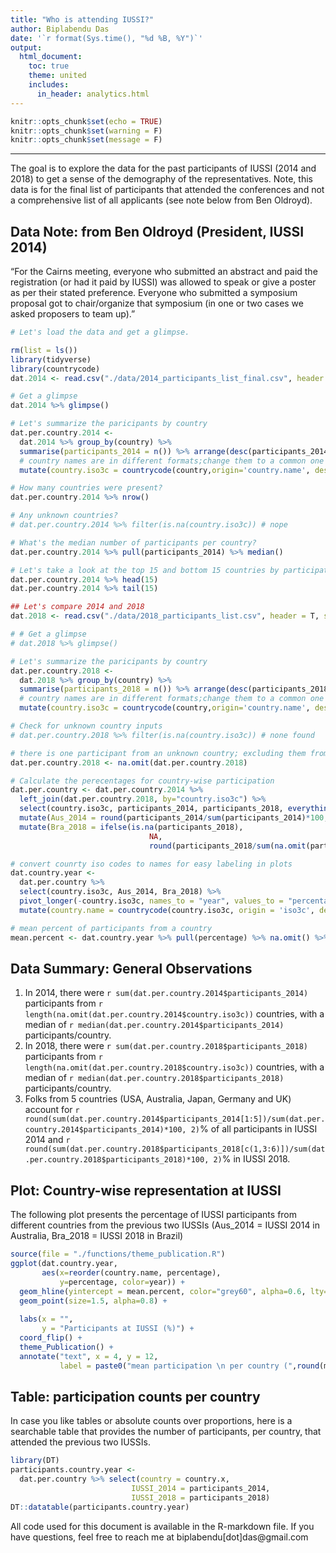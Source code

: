 ```yaml
---
title: "Who is attending IUSSI?"
author: Biplabendu Das
date: '`r format(Sys.time(), "%d %B, %Y")`'
output:
  html_document:
    toc: true
    theme: united
    includes:
      in_header: analytics.html
---
```


```r
knitr::opts_chunk$set(echo = TRUE)
knitr::opts_chunk$set(warning = F)
knitr::opts_chunk$set(message = F)

```

***

The goal is to explore the data for the past participants of IUSSI (2014 and 2018) to get a sense of the demography of the representatives. Note, this data is for the final list of participants that attended the conferences and not a comprehensive list of all applicants (see note below from Ben Oldroyd).

## Data Note: from Ben Oldroyd (President, IUSSI 2014)
"For the Cairns meeting, everyone who submitted an abstract and paid the registration (or had it paid by IUSSI) was allowed to speak or give a poster as per their stated preference. Everyone who submitted a symposium proposal got to chair/organize that symposium (in one or two cases we asked proposers to team up)."

```r
# Let's load the data and get a glimpse.

rm(list = ls())
library(tidyverse)
library(countrycode)
dat.2014 <- read.csv("./data/2014_participants_list_final.csv", header = T, stringsAsFactors = F)

# Get a glimpse
dat.2014 %>% glimpse()

# Let's summarize the paricipants by country
dat.per.country.2014 <- 
  dat.2014 %>% group_by(country) %>% 
  summarise(participants_2014 = n()) %>% arrange(desc(participants_2014)) %>% 
  # country names are in different formats;change them to a common one (iso3c format)
  mutate(country.iso3c = countrycode(country,origin='country.name', destination='iso3c'))

# How many countries were present?
dat.per.country.2014 %>% nrow()

# Any unknown countries?
# dat.per.country.2014 %>% filter(is.na(country.iso3c)) # nope

# What's the median number of participants per country?
dat.per.country.2014 %>% pull(participants_2014) %>% median()

# Let's take a look at the top 15 and bottom 15 countries by participation
dat.per.country.2014 %>% head(15)
dat.per.country.2014 %>% tail(15)


```



```r
## Let's compare 2014 and 2018
dat.2018 <- read.csv("./data/2018_participants_list.csv", header = T, stringsAsFactors = F)

# # Get a glimpse
# dat.2018 %>% glimpse()

# Let's summarize the paricipants by country
dat.per.country.2018 <- 
  dat.2018 %>% group_by(country) %>% 
  summarise(participants_2018 = n()) %>% arrange(desc(participants_2018)) %>% 
  # country names are in different formats;change them to a common one (iso3c format)
  mutate(country.iso3c = countrycode(country,origin='country.name', destination='iso3c'))

# Check for unknown country inputs
# dat.per.country.2018 %>% filter(is.na(country.iso3c)) # none found

# there is one participant from an unknown country; excluding them from the data
dat.per.country.2018 <- na.omit(dat.per.country.2018)

# Calculate the perecentages for country-wise participation
dat.per.country <- dat.per.country.2014 %>%
  left_join(dat.per.country.2018, by="country.iso3c") %>% 
  select(country.iso3c, participants_2014, participants_2018, everything()) %>% 
  mutate(Aus_2014 = round(participants_2014/sum(participants_2014)*100,1)) %>% 
  mutate(Bra_2018 = ifelse(is.na(participants_2018),
                               NA,
                               round(participants_2018/sum(na.omit(participants_2018))*100,1)))

# convert counrty iso codes to names for easy labeling in plots
dat.country.year <- 
  dat.per.country %>% 
  select(country.iso3c, Aus_2014, Bra_2018) %>% 
  pivot_longer(-country.iso3c, names_to = "year", values_to = "percentage") %>% 
  mutate(country.name = countrycode(country.iso3c, origin = 'iso3c', destination = 'country.name'))

# mean percent of participants from a country
mean.percent <- dat.country.year %>% pull(percentage) %>% na.omit() %>% mean()

```

## Data Summary: General Observations

1. In 2014, there were `r sum(dat.per.country.2014$participants_2014)` participants from `r length(na.omit(dat.per.country.2014$country.iso3c))` countries, with a median of `r median(dat.per.country.2014$participants_2014)` participants/country.
2. In 2018, there were `r sum(dat.per.country.2018$participants_2018)` participants from `r length(na.omit(dat.per.country.2018$country.iso3c))` countries, with a median of `r median(dat.per.country.2018$participants_2018)` participants/country.
2. Folks from 5 countries (USA, Australia, Japan, Germany and UK) account for `r round(sum(dat.per.country.2014$participants_2014[1:5])/sum(dat.per.country.2014$participants_2014)*100, 2)`% of all participants in IUSSI 2014 and `r round(sum(dat.per.country.2018$participants_2018[c(1,3:6)])/sum(dat.per.country.2018$participants_2018)*100, 2)`% in IUSSI 2018. 


## Plot: Country-wise representation at IUSSI

The following plot presents the percentage of IUSSI participants from different countries from the previous two IUSSIs (Aus_2014 = IUSSI 2014 in Australia, Bra_2018 = IUSSI 2018 in Brazil)

```r
source(file = "./functions/theme_publication.R")
ggplot(dat.country.year,
       aes(x=reorder(country.name, percentage), 
           y=percentage, color=year)) +
  geom_hline(yintercept = mean.percent, color="grey60", alpha=0.6, lty=2) +
  geom_point(size=1.5, alpha=0.8) +
  
  labs(x = "",
       y = "Participants at IUSSI (%)") +
  coord_flip() +
  theme_Publication() +
  annotate("text", x = 4, y = 12, 
           label = paste0("mean participation \n per country (",round(mean.percent,1),"%)"))

```


## Table: participation counts per country
In case you like tables or absolute counts over proportions, here is a searchable table that provides the number of participants, per country, that attended the previous two IUSSIs. 

```r
library(DT)
participants.country.year <- 
  dat.per.country %>% select(country = country.x, 
                           IUSSI_2014 = participants_2014,
                           IUSSI_2018 = participants_2018)
DT::datatable(participants.country.year)
```

All code used for this document is available in the R-markdown file. If you have questions, feel free to reach me at biplabendu[dot]das@gmail.com